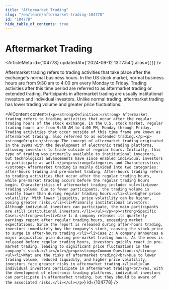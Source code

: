 ```yaml
---
title: "Aftermarket Trading"
slug: "/en/learn/aftermarket-trading-104778"
id: "104778"
hide_table_of_contents: true
---
```



# Aftermarket Trading

<ArticleMeta id={104778} updatedAt={'2024-09-12 13:17:54'} alias={`[]`} />
<div className='border-solid border-b border-t-0 my-4 border-[var(--ifm-color-gray-300)]' />

Aftermarket trading refers to trading activities that take place after the exchange's normal business hours. In the US stock market, normal business hours are from 9:30 am to 4:00 pm every Monday to Friday. Trading activities after this time period are referred to as aftermarket trading or extended trading. Participants in aftermarket trading are usually institutional investors and individual investors. Unlike normal trading, aftermarket trading has lower trading volume and greater price fluctuations.

<AIContent content={`<p><strong>Definition:</strong> Aftermarket trading refers to trading activities that occur after the regular trading hours of the stock exchange. In the U.S. stock market, regular trading hours are from 9:30 AM to 4:00 PM, Monday through Friday. Trading activities that occur outside of this time frame are known as aftermarket trading, also referred to as extended trading.</p><p><strong>Origin:</strong> The concept of aftermarket trading originated in the 1990s with the development of electronic trading platforms, allowing investors to trade outside of regular hours. Initially, this type of trading was primarily available to institutional investors, but technological advancements have since enabled individual investors to participate as well.</p><p><strong>Categories and Characteristics:</strong> Aftermarket trading is mainly divided into two categories: after-hours trading and pre-market trading. After-hours trading refers to trading activities that occur after the regular trading hours, while pre-market trading occurs before the regular trading hours begin. Characteristics of aftermarket trading include: <ul><li>Lower trading volume: Due to fewer participants, the trading volume is usually lower than during regular trading hours.</li><li>Higher price volatility: With lower liquidity, price volatility can be higher, posing greater risks.</li><li>Primarily institutional investors: Although individual investors can participate, the main participants are still institutional investors.</li></ul></p><p><strong>Specific Cases:</strong><ol><li>Case 1: A company releases its quarterly earnings report after regular trading hours, exceeding market expectations. Since the report is released during after-hours trading, investors immediately buy the company's stock, causing the stock price to surge in after-hours trading.</li><li>Case 2: A company announces a major acquisition plan during pre-market trading hours. As the news is released before regular trading hours, investors quickly react in pre-market trading, leading to significant price fluctuations in the company's stock.</li></ol></p><p><strong>Common Questions:</strong><ul><li>What are the risks of aftermarket trading?<br/>Due to lower trading volume, reduced liquidity, and higher price volatility, investors face greater risks in aftermarket trading.</li><li>Can individual investors participate in aftermarket trading?<br/>Yes, with the development of electronic trading platforms, individual investors can participate in aftermarket trading, but they should be aware of the associated risks.</li></ul></p>`} id={104778} />
